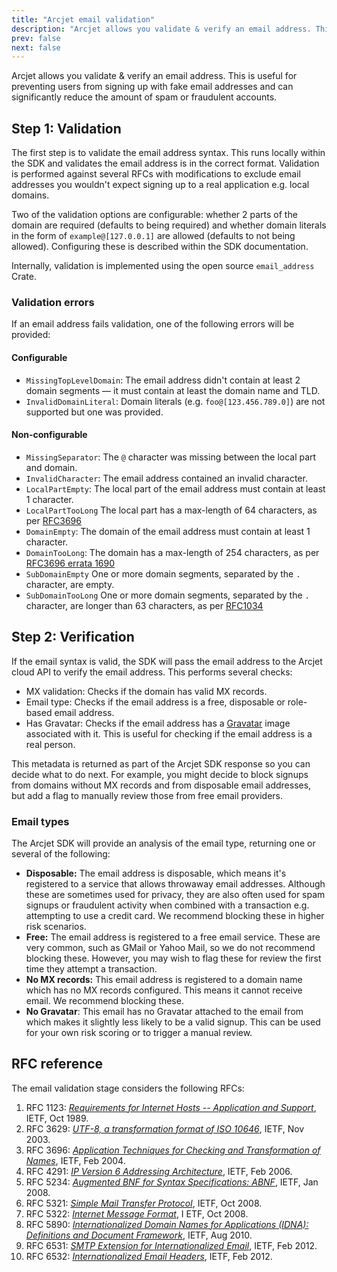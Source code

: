 ```yaml
---
title: "Arcjet email validation"
description: "Arcjet allows you validate & verify an email address. This is useful for preventing users from signing up with fake email addresses and can significantly reduce the amount of spam or fraudulent accounts."
prev: false
next: false
---
```



Arcjet allows you validate & verify an email address. This is useful for
preventing users from signing up with fake email addresses and can significantly
reduce the amount of spam or fraudulent accounts.

<WhatIsArcjet />

## Step 1: Validation

The first step is to validate the email address syntax. This runs locally
within the SDK and validates the email address is in the correct format.
Validation is performed against several RFCs with modifications to exclude email
addresses you wouldn't expect signing up to a real application e.g. local
domains.

Two of the validation options are configurable: whether 2 parts of the domain
are required (defaults to being required) and whether domain literals in the
form of `example@[127.0.0.1]` are allowed (defaults to not being allowed).
Configuring these is described within the SDK documentation.

Internally, validation is implemented using the open source `email_address`
Crate.

### Validation errors

If an email address fails validation, one of the following errors will be
provided:

#### Configurable

- `MissingTopLevelDomain`: The email address didn't contain at least 2 domain
  segments — it must contain at least the domain name and TLD.
- `InvalidDomainLiteral`: Domain literals (e.g. `foo@[123.456.789.0]`) are not
  supported but one was provided.

#### Non-configurable

- `MissingSeparator`: The `@` character was missing between the local part and
  domain.
- `InvalidCharacter`: The email address contained an invalid character.
- `LocalPartEmpty`: The local part of the email address must contain at least 1
  character.
- `LocalPartTooLong` The local part has a max-length of 64 characters, as per
  [RFC3696](https://www.rfc-editor.org/rfc/rfc3696#section-3)
- `DomainEmpty`: The domain of the email address must contain at least 1
  character.
- `DomainTooLong`: The domain has a max-length of 254 characters, as per
  [RFC3696 errata
  1690](https://www.rfc-editor.org/errata_search.php?rfc=3696&eid=1690)
- `SubDomainEmpty` One or more domain segments, separated by the `.` character,
  are empty.
- `SubDomainTooLong` One or more domain segments, separated by the `.`
  character, are longer than 63 characters, as per
  [RFC1034](https://www.rfc-editor.org/rfc/rfc1034#section-3.5)

## Step 2: Verification

If the email syntax is valid, the SDK will pass the email address to the Arcjet
cloud API to verify the email address. This performs several checks:

- MX validation: Checks if the domain has valid MX records.
- Email type: Checks if the email address is a free, disposable or role-based
  email address.
- Has Gravatar: Checks if the email address has a
  [Gravatar](https://gravatar.com) image associated with it. This is useful for
  checking if the email address is a real person.

This metadata is returned as part of the Arcjet SDK response so you can decide
what to do next. For example, you might decide to block signups from domains
without MX records and from disposable email addresses, but add a flag to
manually review those from free email providers.

### Email types

The Arcjet SDK will provide an analysis of the email type, returning one or
several of the following:

- **Disposable:** The email address is disposable, which means it's registered to a
  service that allows throwaway email addresses. Although these are sometimes
  used for privacy, they are also often used for spam signups or fraudulent
  activity when combined with a transaction e.g. attempting to use a credit
  card. We recommend blocking these in higher risk scenarios.
- **Free:** The email address is registered to a free email service. These are very
  common, such as GMail or Yahoo Mail, so we do not recommend blocking these.
  However, you may wish to flag these for review the first time they attempt a
  transaction.
- **No MX records:** This email address is registered to a domain name which has
  no MX records configured. This means it cannot receive email. We recommend
  blocking these.
- **No Gravatar**: This email has no Gravatar attached to the email from which
  makes it slightly less likely to be a valid signup. This can be used for your
  own risk scoring or to trigger a manual review.

## RFC reference

The email validation stage considers the following RFCs:

1. RFC 1123: [_Requirements for Internet Hosts -- Application and
   Support_](https://tools.ietf.org/html/rfc1123), IETF, Oct 1989.
2. RFC 3629: [_UTF-8, a transformation format of ISO
   10646_](https://tools.ietf.org/html/rfc3629), IETF, Nov 2003.
3. RFC 3696: [_Application Techniques for Checking and Transformation of
   Names_](https://tools.ietf.org/html/rfc3696), IETF, Feb 2004.
4. RFC 4291: [_IP Version 6 Addressing
   Architecture_](https://tools.ietf.org/html/rfc4291), IETF, Feb 2006.
5. RFC 5234: [_Augmented BNF for Syntax Specifications:
   ABNF_](https://tools.ietf.org/html/rfc5234), IETF, Jan 2008.
6. RFC 5321: [_Simple Mail Transfer
   Protocol_](https://tools.ietf.org/html/rfc5321), IETF, Oct 2008.
7. RFC 5322: [_Internet Message Format_](https://tools.ietf.org/html/rfc5322), I
   ETF, Oct 2008.
8. RFC 5890: [_Internationalized Domain Names for Applications (IDNA):
   Definitions and Document Framework_](https://tools.ietf.org/html/rfc5890),
   IETF, Aug 2010.
9. RFC 6531: [_SMTP Extension for Internationalized
   Email_](https://tools.ietf.org/html/rfc6531), IETF, Feb 2012.
10. RFC 6532: [_Internationalized Email
    Headers_](https://tools.ietf.org/html/rfc6532), IETF, Feb 2012.
